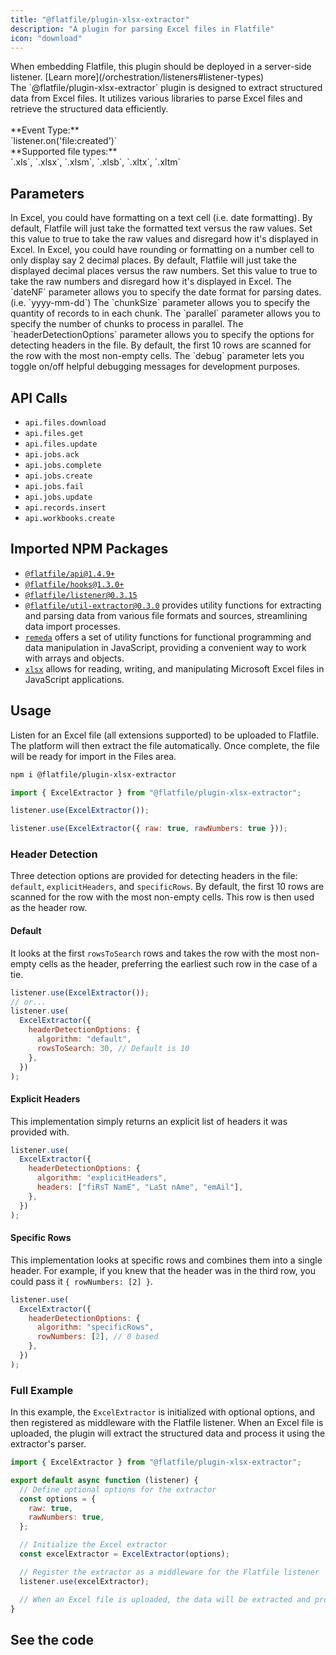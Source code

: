 ```yaml
---
title: "@flatfile/plugin-xlsx-extractor"
description: "A plugin for parsing Excel files in Flatfile"
icon: "download"
---
```


<Warning>
  When embedding Flatfile, this plugin should be deployed in a server-side
  listener. [Learn more](/orchestration/listeners#listener-types)
</Warning>

<CardGroup cols={1}>
  <Card
    title="@flatfile/plugin-xlsx-extractor"
    icon="download"
  >
    <br />
    The `@flatfile/plugin-xlsx-extractor` plugin is designed to extract structured data from Excel files. It utilizes various libraries to parse Excel files and retrieve the structured data efficiently.
    <br/>
    <br/>
    **Event Type:**<br/>`listener.on('file:created')`
    <br/>
    **Supported file types:**<br/>`.xls`, `.xlsx`, `.xlsm`, `.xlsb`, `.xltx`, `.xltm`

  </Card>
</CardGroup>

## Parameters

<ParamField path="raw" type="boolean">
  In Excel, you could have formatting on a text cell (i.e. date formatting). By
  default, Flatfile will just take the formatted text versus the raw values. Set
  this value to true to take the raw values and disregard how it's displayed in
  Excel.
</ParamField>

<ParamField path="rawNumbers" type="boolean">
  In Excel, you could have rounding or formatting on a number cell to only
  display say 2 decimal places. By default, Flatfile will just take the
  displayed decimal places versus the raw numbers. Set this value to true to
  take the raw numbers and disregard how it's displayed in Excel.
</ParamField>

<ParamField path="dateNF" type="string" optional>
  The `dateNF` parameter allows you to specify the date format for parsing
  dates. (i.e. `yyyy-mm-dd`)
</ParamField>

<ParamField path="chunkSize" default="10_000" type="number" optional>
  The `chunkSize` parameter allows you to specify the quantity of records to in
  each chunk.
</ParamField>

<ParamField path="parallel" default="1" type="number" optional>
  The `parallel` parameter allows you to specify the number of chunks to process
  in parallel.
</ParamField>

<ParamField path="headerDetectionOptions" type="Object" optional>
  The `headerDetectionOptions` parameter allows you to specify the options for
  detecting headers in the file. By default, the first 10 rows are scanned for
  the row with the most non-empty cells.
</ParamField>

<ParamField path="debug" default="false" type="boolean" optional>
  The `debug` parameter lets you toggle on/off helpful debugging messages for
  development purposes.
</ParamField>

## API Calls

- `api.files.download`
- `api.files.get`
- `api.files.update`
- `api.jobs.ack`
- `api.jobs.complete`
- `api.jobs.create`
- `api.jobs.fail`
- `api.jobs.update`
- `api.records.insert`
- `api.workbooks.create`

## Imported NPM Packages

- [`@flatfile/api@1.4.9+`](https://npmjs.com/package/@flatfile/api)
- [`@flatfile/hooks@1.3.0+`](https://npmjs.com/package/@flatfile/hooks)
- [`@flatfile/listener@0.3.15`](https://npmjs.com/package/@flatfile/listener)
- [`@flatfile/util-extractor@0.3.0`](https://npmjs.com/package/@flatfile/util-extractor) provides utility functions for extracting and parsing data from various file formats and sources, streamlining data import processes.
- [`remeda`](https://remedajs.com/) offers a set of utility functions for functional programming and data manipulation in JavaScript, providing a convenient way to work with arrays and objects.
- [`xlsx`](https://sheetjs.com/) allows for reading, writing, and manipulating Microsoft Excel files in JavaScript applications.

## Usage

Listen for an Excel file (all extensions supported) to be uploaded to Flatfile. The platform will then extract the file automatically. Once complete, the file will be ready for import in the Files area.

```bash install
npm i @flatfile/plugin-xlsx-extractor
```

```js import
import { ExcelExtractor } from "@flatfile/plugin-xlsx-extractor";
```

<CodeGroup>

```js listener.js
listener.use(ExcelExtractor());
```

```js additional options
listener.use(ExcelExtractor({ raw: true, rawNumbers: true }));
```

</CodeGroup>

### Header Detection

Three detection options are provided for detecting headers in the file: `default`, `explicitHeaders`, and `specificRows`. By default, the first 10 rows are scanned for the row with the most non-empty cells. This row is then used as the header row.

#### Default

It looks at the first `rowsToSearch` rows and takes the row
with the most non-empty cells as the header, preferring the earliest
such row in the case of a tie.

```js
listener.use(ExcelExtractor());
// or...
listener.use(
  ExcelExtractor({
    headerDetectionOptions: {
      algorithm: "default",
      rowsToSearch: 30, // Default is 10
    },
  })
);
```

#### Explicit Headers

This implementation simply returns an explicit list of headers it was provided with.

```js
listener.use(
  ExcelExtractor({
    headerDetectionOptions: {
      algorithm: "explicitHeaders",
      headers: ["fiRsT NamE", "LaSt nAme", "emAil"],
    },
  })
);
```

#### Specific Rows

This implementation looks at specific rows and combines them into a single header. For example, if you knew that the header was in the third row, you could pass it `{ rowNumbers: [2] }`.

```js
listener.use(
  ExcelExtractor({
    headerDetectionOptions: {
      algorithm: "specificRows",
      rowNumbers: [2], // 0 based
    },
  })
);
```

### Full Example

In this example, the `ExcelExtractor` is initialized with optional options, and then registered as middleware with the Flatfile listener. When an Excel file is uploaded, the plugin will extract the structured data and process it using the extractor's parser.

```js listener.js
import { ExcelExtractor } from "@flatfile/plugin-xlsx-extractor";

export default async function (listener) {
  // Define optional options for the extractor
  const options = {
    raw: true,
    rawNumbers: true,
  };

  // Initialize the Excel extractor
  const excelExtractor = ExcelExtractor(options);

  // Register the extractor as a middleware for the Flatfile listener
  listener.use(excelExtractor);

  // When an Excel file is uploaded, the data will be extracted and processed using the extractor's parser.
}
```

## See the code

<CardGroup cols={2}>
  <Card
    title="@flatfile/plugin-xlsx-extractor"
    href="https://github.com/FlatFilers/flatfile-plugins/tree/main/plugins/xlsx-extractor"
    icon="github"
  ></Card>
</CardGroup>
